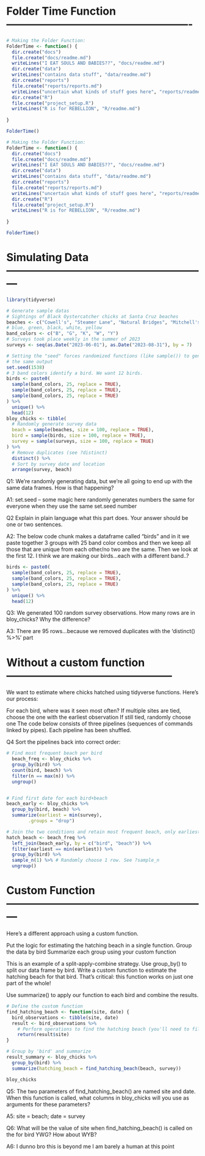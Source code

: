 # Folder Time Function ----------------------------------------------------

```r
# Making the Folder Function: 
FolderTime <- function() {
  dir.create("docs")
  file.create("docs/readme.md")
  writeLines("I EAT SOULS AND BABIES??", "docs/readme.md")
  dir.create("data")
  writeLines("contains data stuff", "data/readme.md")
  dir.create("reports")
  file.create("reports/reports.md")
  writeLines("uncertain what kinds of stuff goes here", "reports/readme.md")
  dir.create("R")
  file.create("project_setup.R")
  writeLines("R is for REBELLION", "R/readme.md")
  
}

FolderTime()
```

```r

# Making the Folder Function: 
FolderTime <- function() {
  dir.create("docs")
  file.create("docs/readme.md")
  writeLines("I EAT SOULS AND BABIES??", "docs/readme.md")
  dir.create("data")
  writeLines("contains data stuff", "data/readme.md")
  dir.create("reports")
  file.create("reports/reports.md")
  writeLines("uncertain what kinds of stuff goes here", "reports/readme.md")
  dir.create("R")
  file.create("project_setup.R")
  writeLines("R is for REBELLION", "R/readme.md")
  
}

FolderTime()
```


# Simulating Data ---------------------------------------------------------

```r
library(tidyverse)

# Generate sample datas 
# Sightings of Black Oystercatcher chicks at Santa Cruz beaches
beaches <- c("Cowell's", "Steamer Lane", "Natural Bridges", "Mitchell's", "Main")
# blue, green, black, white, yellow
band_colors <- c("B", "G", "K", "W", "Y") 
# Surveys took place weekly in the summer of 2023
surveys <- seq(as.Date("2023-06-01"), as.Date("2023-08-31"), by = 7)

# Setting the "seed" forces randomized functions (like sample()) to generate
# the same output
set.seed(1538)
# 3 band colors identify a bird. We want 12 birds.
birds <- paste0(
  sample(band_colors, 25, replace = TRUE),
  sample(band_colors, 25, replace = TRUE),
  sample(band_colors, 25, replace = TRUE)
) %>% 
  unique() %>%
  head(12)
bloy_chicks <- tibble(
  # Randomly generate survey data
  beach = sample(beaches, size = 100, replace = TRUE),
  bird = sample(birds, size = 100, replace = TRUE),
  survey = sample(surveys, size = 100, replace = TRUE)
) %>% 
  # Remove duplicates (see ?distinct)
  distinct() %>% 
  # Sort by survey date and location
  arrange(survey, beach)
```

 Q1: We’re randomly generating data, but we’re all going to end up with the same data frames. 
  How is that happening?

  A1: set.seed -- some magic here randomly generates numbers the same for everyone when they use the same set.seed number 


Q2 Explain in plain language what this part does. Your answer should be one or two sentences.

A2: The below code chunk makes a dataframe called "birds" and in it we paste together 3 groups with 25
band color combos and then we keep all those that are unique from each other/no two are the same. Then we look at the first 12. I think we are making our birds...each with a different band..?

```r
birds <- paste0(
  sample(band_colors, 25, replace = TRUE),
  sample(band_colors, 25, replace = TRUE),
  sample(band_colors, 25, replace = TRUE)
) %>% 
  unique() %>%
  head(12)
```


Q3: We generated 100 random survey observations. How many rows are in bloy_chicks? Why the difference?

A3: There are 95 rows...because we removed duplicates with the 'distinct() %>%' part


# Without a custom function -----------------------------------------------

We want to estimate where chicks hatched using tidyverse functions. 
Here’s our process:
  
For each bird, where was it seen most often?
If multiple sites are tied, choose the one with the earliest observation
If still tied, randomly choose one
The code below consists of three pipelines (sequences of commands linked by pipes). 
Each pipeline has been shuffled.

Q4 Sort the pipelines back into correct order: 

```r
# Find most frequent beach per bird
  beach_freq <- bloy_chicks %>% 
  group_by(bird) %>% 
  count(bird, beach) %>% 
  filter(n == max(n)) %>% 
  ungroup()


# Find first date for each bird+beach
beach_early <- bloy_chicks %>% 
  group_by(bird, beach) %>% 
  summarize(earliest = min(survey),
        .groups = "drop")

# Join the two conditions and retain most frequent beach, only earliest
hatch_beach <- beach_freq %>% 
  left_join(beach_early, by = c("bird", "beach")) %>% 
  filter(earliest == min(earliest)) %>% 
  group_by(bird) %>% 
  sample_n(1) %>% # Randomly choose 1 row. See ?sample_n
  ungroup()

```


# Custom Function ---------------------------------------------------------
 Here’s a different approach using a custom function.

Put the logic for estimating the hatching beach in a single function.
Group the data by bird
Summarize each group using your custom function

This is an example of a split-apply-combine strategy. 
Use group_by() to split our data frame by bird.
  Write a custom function to estimate the hatching beach for that bird. 
  That’s critical: this function works on just one part of the whole! 

Use summarize() to apply our function to each bird and combine the results.

```r
# Define the custom function
find_hatching_beach <- function(site, date) {
  bird_observations <- tibble(site, date)
  result <- bird_observations %>% 
    # Perform operations to find the hatching beach (you'll need to fill this part)
    return(result$site)
}

# Group by 'bird' and summarize
result_summary <- bloy_chicks %>%
  group_by(bird) %>%
  summarize(hatching_beach = find_hatching_beach(beach, survey))

bloy_chicks 
```



Q5: The two parameters of find_hatching_beach() are named site and date. 
When this function is called, what columns in bloy_chicks will you use as arguments for these parameters?

A5: site = beach; date = survey
  
 Q6: What will be the value of site when find_hatching_beach() is called 
     on the for bird YWG? How about WYB?

A6: I dunno bro this is beyond me I am barely a human at this point 